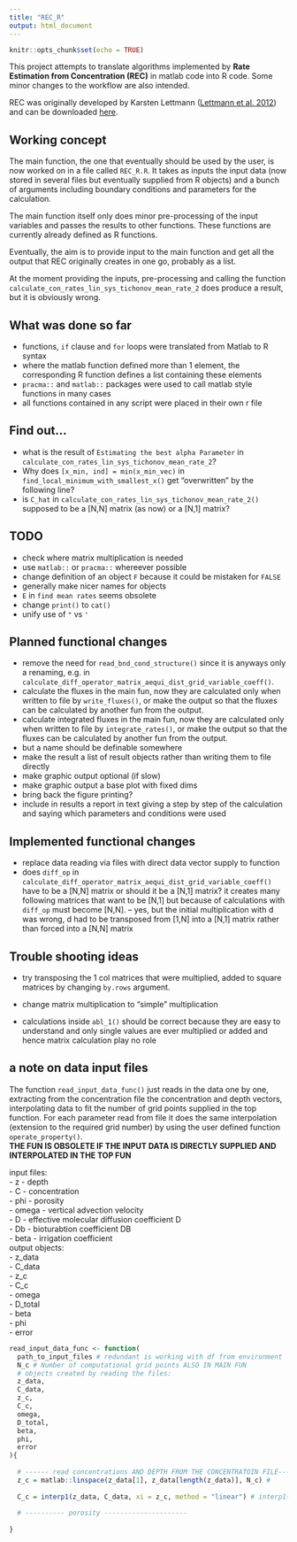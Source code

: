 ```yaml
---
title: "REC_R"
output: html_document
---
```


```r
knitr::opts_chunk$set(echo = TRUE)
```

This project attempts to translate algorithms implemented by **Rate Estimation from Concentration (REC)** in matlab code into R code. Some minor changes to the workflow are also intended.

REC was originally developed by Karsten Lettmann ([Lettmann et al. 2012](https://www.sciencedirect.com/science/article/abs/pii/S0272771411000229)) and can be downloaded [here](https://uol.de/icbm/physikalische-ozeanographie-theorie/downloads).


## Working concept
The main function, the one that eventually should be used by the user, is now worked on in a file called `REC_R.R`. It takes as inputs the input data (now stored in several files but eventually supplied from R objects) and a bunch of arguments including boundary conditions and parameters for the calculation.

The main function itself only does minor pre-processing of the input variables and passes the results to other functions. These functions are currently already defined as R functions.

Eventually, the aim is to provide input to the main function and get all the output that REC originally creates in one go, probably as a list.

At the moment providing the inputs, pre-processing and calling the function `calculate_con_rates_lin_sys_tichonov_mean_rate_2` does produce a result, but it is obviously wrong.


## What was done so far
- functions, `if` clause and `for` loops were translated from Matlab to R syntax  
- where the matlab function defined more than 1 element, the corresponding R function defines a list containing these elements  
- `pracma::` and `matlab::` packages were used to call matlab style functions in many cases  
- all functions contained in any script were placed in their own r file  


## Find out...
- what is the result of `Estimating the best alpha Parameter` in `calculate_con_rates_lin_sys_tichonov_mean_rate_2`?  
- Why does `[x_min, ind] = min(x_min_vec)` in `find_local_minimum_with_smallest_x()` get "overwritten" by the following line?  
- is `C_hat` in `calculate_con_rates_lin_sys_tichonov_mean_rate_2()` supposed to be a [N,N] matrix (as now) or a [N,1] matrix?  


## TODO
- check where matrix multiplication is needed  
- use `matlab::` or `pracma::` whereever possible   
- change definition of an object `F` because it could be mistaken for `FALSE`  
- generally make nicer names for objects 
- `E` in `find mean rates` seems obsolete  
- change `print()` to `cat()`  
- unify use of `"` vs `'`  


## Planned functional changes 
- remove the need for `read_bnd_cond_structure()` since it is anyways only a renaming, e.g. in   `calculate_diff_operator_matrix_aequi_dist_grid_variable_coeff()`.  
- calculate the fluxes in the main fun, now they are calculated only when written to file by `write_fluxes()`, or make the output so that the fluxes can be calculated by another fun from the output.  
- calculate integrated fluxes in the main fun, now they are calculated only when written to file by `integrate_rates()`, or make the output so that the fluxes can be calculated by another fun from the output.  
- but a name should be definable somewhere   
- make the result a list of result objects rather than writing them to file directly  
- make graphic output optional (if slow)  
- make graphic output a base plot with fixed dims
- bring back the figure printing? 
- include in results a report in text giving a step by step of the calculation and saying which parameters and conditions were used 


## Implemented functional changes
- replace data reading via files with direct data vector supply to function  
- does `diff_op` in `calculate_diff_operator_matrix_aequi_dist_grid_variable_coeff()` have to be a [N,N] matrix or should it be a [N,1] matrix? it creates many following matrices that want to be [N,1] but because of calculations with `diff_op` must become [N,N]. -- yes, but the initial multiplication with d was wrong, d had to be transposed from [1,N] into a [N,1] matrix rather than forced into a [N,N] matrix  



## Trouble shooting ideas
- try transposing the 1 col matrices that were multiplied, added to square matrices by changing `by.rows` argument.  
- change matrix multiplication to "simple" multiplication  

- calculations inside `abl_1()` should be correct because they are easy to understand and only single values are ever multiplied or added and hence matrix calculation play no role  


## a note on data input files
The function `read_input_data_func()` just reads in the data one by one, extracting from the concentration file the concentration and depth vectors, interpolating data to fit the number of grid points supplied in the top function.
For each parameter read from file it does the same interpolation (extension to the required grid number) by using the user defined function `operate_property()`.  
**THE FUN IS OBSOLETE IF THE INPUT DATA IS DIRECTLY SUPPLIED AND INTERPOLATED IN THE TOP FUN**  

input files:  
- z - depth  
- C - concentration  
- phi - porosity  
- omega - vertical advection velocity  
- D - effective molecular diffusion coefficient D  
- Db - bioturabtion coefficient DB  
- beta - irrigation coefficient   
output objects:  
- z_data  
- C_data  
- z_c  
- C_c  
- omega  
- D_total  
- beta  
- phi  
- error  

```r
read_input_data_func <- function(
  path_to_input_files # redundant is working with df from environment  
  N_c # Number of computational grid points ALSO IN MAIN FUN
  # objects created by reading the files:
  z_data,
  C_data,
  z_c,
  C_c,
  omega,
  D_total,
  beta,
  phi,
  error
){
  
  # ------ read concentrations AND DEPTH FROM THE CONCENTRATOIN FILE----------------
  z_c = matlab::linspace(z_data[1], z_data[length(z_data)], N_c) # 
  
  C_c = interp1(z_data, C_data, xi = z_c, method = "linear") # interp1() is the same in r and matlab
  
  # ---------- porosity ---------------------
  
}
```

